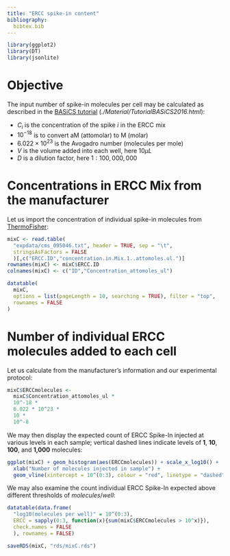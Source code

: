 ```yaml
---
title: "ERCC spike-in content"
bibliography:
  bibtex.bib
---
```


```r
library(ggplot2)
library(DT)
library(jsonlite)
```

# Objective

The input number of spike-in molecules per cell may be calculated
as described in the
[BASiCS tutorial](#https://github.com/catavallejos/TutorialBASiCS)
(*./Material/TutorialBASiCS2016.html*):

\begin{equation*} \mu_{i} = C_i \times 10^{-18} \times (6.022 \times 10^{23})
\times V \times D \hspace{0.5cm} \mbox{where,} \end{equation*}

* $C_i$ is the concentration of the spike $i$ in the ERCC mix
* $10^{-18}$ is to convert aM (attomolar) to M (molar)
* $6.022 \times 10^{23}$ is the Avogadro number (molecules per mole)
* $V$ is the volume added into each well, here $10\mu{L}$
* $D$ is a dilution factor, here $1:100,000,000$

# Concentrations in ERCC Mix from the manufacturer

Let us import the concentration of individual spike-in molecules
from
[ThermoFisher](https://www.thermofisher.com/order/catalog/product/4456739):

```r
mixC <- read.table(
  "expdata/cms_095046.txt", header = TRUE, sep = "\t",
  stringsAsFactors = FALSE
  )[,c("ERCC.ID","concentration.in.Mix.1..attomoles.ul.")]
rownames(mixC) <- mixC$ERCC.ID
colnames(mixC) <- c("ID","Concentration_attomoles_ul")
```

```r
datatable(
  mixC,
  options = list(pageLength = 10, searching = TRUE), filter = "top",
  rownames = FALSE
)
```


# Number of individual ERCC molecules added to each cell

Let us calculate from the manufacturer's information and our experimental
protocol:

```r
mixC$ERCCmolecules <-
  mixC$Concentration_attomoles_ul *
  10^-18 *
  6.022 * 10^23 *
  10 *
  10^-8
```

We may then display the expected count of ERCC Spike-In injected at various
levels in each sample; vertical dashed lines indicate levels of **1**,
**10**, **100**, and **1,000** molecules:

```r
ggplot(mixC) + geom_histogram(aes(ERCCmolecules)) + scale_x_log10() +
  xlab("Number of molecules injected in sample") +
  geom_vline(xintercept = 10^(0:3), colour = "red", linetype = "dashed")
```

We may also examine the count individual ERCC Spike-In expected
above different thresholds of $molecules / well$:

```r
datatable(data.frame(
  "log10(molecules per well)" = 10^(0:3),
  ERCC = sapply(0:3, function(x){sum(mixC$ERCCmolecules > 10^x)}),
  check.names = FALSE
  ), rownames = FALSE)
```

<!-- As HTML pages are built independently, objects need to be saved to disk
and imported as needed by the other R mardown files -->

```r
saveRDS(mixC, "rds/mixC.rds")
```
